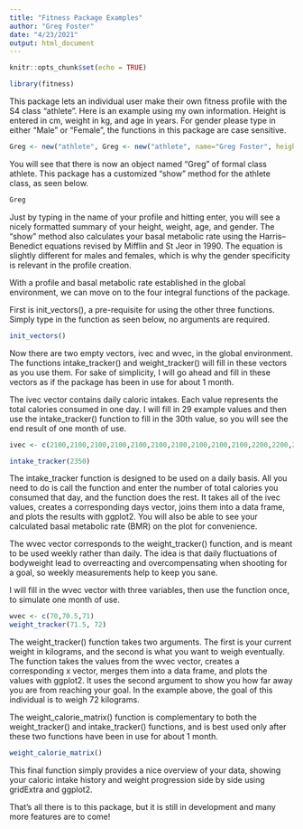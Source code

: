 ```yaml
---
title: "Fitness Package Examples"
author: "Greg Foster"
date: "4/23/2021"
output: html_document
---
```


```r
knitr::opts_chunk$set(echo = TRUE)
```

```r
library(fitness)
```

This package lets an individual user make their own fitness profile with the S4 class
"athlete". Here is an example using my own information. Height is entered in cm, weight in kg,
and age in years. For gender please type in either "Male" or "Female", the functions in this package are
case sensitive.

```r
Greg <- new("athlete", Greg <- new("athlete", name="Greg Foster", height=176, weight=70, age=22, gender="Male"))
```

You will see that there is now an object named "Greg" of formal class athlete. This package has a customized "show"
method for the athlete class, as seen below. 

```r
Greg
```

Just by typing in the name of your profile and hitting enter, you will see a nicely formatted summary of your height, weight, age, and gender. The "show" method also calculates your basal metabolic rate using the Harris–Benedict equations revised by Mifflin and St Jeor in 1990. The equation is slightly different for males and females, which is why the gender specificity is relevant in the profile creation. 

With a profile and basal metabolic rate established in the global environment, we can move on to the four integral functions of the package. 

First is init_vectors(), a pre-requisite for using the other three functions. Simply type in the function as seen below, no arguments are required. 

```r
init_vectors()
```

Now there are two empty vectors, ivec and wvec, in the global environment. The functions intake_tracker() and weight_tracker() will fill in these vectors as you use them. For sake of simplicity, I will go ahead and fill in these vectors as if the package has been in use for about 1 month. 

The ivec vector contains daily caloric intakes. Each value represents the total calories consumed in one day. I will fill in 29 example values and then use the intake_tracker() function to fill in the 30th value, so you will see the end result of one month of use. 

```r
ivec <- c(2100,2100,2100,2100,2100,2100,2100,2100,2100,2100,2200,2200,2200,2200,2200,2200,2200,2200,2200,2200,2300,2300,2300,2300,2300,2300,2300,2300,2300)

intake_tracker(2350)

```

The intake_tracker function is designed to be used on a daily basis. All you need to do is call the function and enter the number of total calories you consumed that day, and the function does the rest. It takes all of the ivec values, creates a corresponding days vector, joins them into a data frame, and plots the results with ggplot2. You will also be able to see your calculated basal metabolic rate (BMR) on the plot for convenience. 

The wvec vector corresponds to the weight_tracker() function, and is meant to be used weekly rather than daily. The idea is that daily fluctuations of bodyweight lead to overreacting and overcompensating when shooting for a goal, so weekly measurements help to keep you sane. 

I will fill in the wvec vector with three variables, then use the function once, to simulate one month of use. 

```r
wvec <- c(70,70.5,71)
weight_tracker(71.5, 72)
```

The weight_tracker() function takes two arguments. The first is your current weight in kilograms, and the second is what you want to weigh eventually. The function takes the values from the wvec vector, creates a corresponding x vector, merges them into a data frame, and plots the values with ggplot2. It uses the second argument to show you how far away you are from reaching your goal. In the example above, the goal of this individual is to weigh 72 kilograms. 

The weight_calorie_matrix() function is complementary to both the weight_tracker() and intake_tracker() functions, and is best used only after these two functions have been in use for about 1 month. 

```r
weight_calorie_matrix()
```

This final function simply provides a nice overview of your data, showing your caloric intake history and weight progression side by side using gridExtra and ggplot2. 

That's all there is to this package, but it is still in development and many more features are to come!
